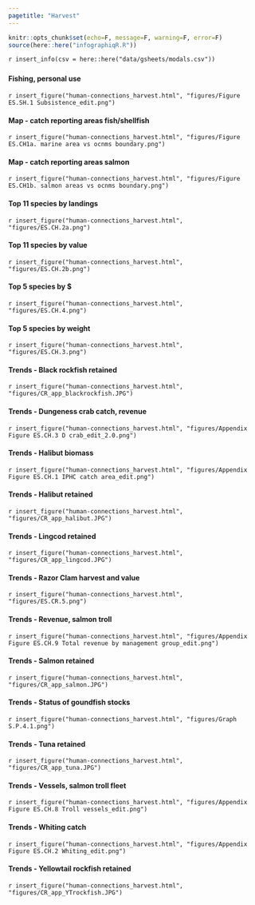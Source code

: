 ```yaml
---
pagetitle: "Harvest"
---
```


```r
knitr::opts_chunk$set(echo=F, message=F, warning=F, error=F)
source(here::here("infographiqR.R"))
```

`r insert_info(csv = here::here("data/gsheets/modals.csv"))`


### {.tabset}

#### Fishing, personal use

`r insert_figure("human-connections_harvest.html", "figures/Figure ES.SH.1 Subsistence_edit.png")`

#### Map - catch reporting areas fish/shellfish

`r insert_figure("human-connections_harvest.html", "figures/Figure ES.CH1a. marine area vs ocnms boundary.png")`

#### Map - catch reporting areas salmon

`r insert_figure("human-connections_harvest.html", "figures/Figure ES.CH1b. salmon areas vs ocnms boundary.png")`

#### Top 11 species by landings

`r insert_figure("human-connections_harvest.html", "figures/ES.CH.2a.png")`

#### Top 11 species by value

`r insert_figure("human-connections_harvest.html", "figures/ES.CH.2b.png")`

#### Top 5 species by $

`r insert_figure("human-connections_harvest.html", "figures/ES.CH.4.png")`

#### Top 5 species by weight

`r insert_figure("human-connections_harvest.html", "figures/ES.CH.3.png")`

#### Trends - Black rockfish retained

`r insert_figure("human-connections_harvest.html", "figures/CR_app_blackrockfish.JPG")`

#### Trends - Dungeness crab catch, revenue

`r insert_figure("human-connections_harvest.html", "figures/Appendix Figure ES.CH.3 D crab_edit_2.0.png")`

#### Trends - Halibut biomass

`r insert_figure("human-connections_harvest.html", "figures/Appendix Figure ES.CH.1 IPHC catch area_edit.png")`

#### Trends - Halibut retained

`r insert_figure("human-connections_harvest.html", "figures/CR_app_halibut.JPG")`

#### Trends - Lingcod retained

`r insert_figure("human-connections_harvest.html", "figures/CR_app_lingcod.JPG")`

#### Trends - Razor Clam harvest and value

`r insert_figure("human-connections_harvest.html", "figures/ES.CR.5.png")`

#### Trends - Revenue, salmon troll

`r insert_figure("human-connections_harvest.html", "figures/Appendix Figure ES.CH.9 Total revenue by management group_edit.png")`

#### Trends - Salmon retained

`r insert_figure("human-connections_harvest.html", "figures/CR_app_salmon.JPG")`

#### Trends - Status of goundfish stocks

`r insert_figure("human-connections_harvest.html", "figures/Graph S.P.4.1.png")`

#### Trends - Tuna retained

`r insert_figure("human-connections_harvest.html", "figures/CR_app_tuna.JPG")`

#### Trends - Vessels, salmon troll fleet

`r insert_figure("human-connections_harvest.html", "figures/Appendix Figure ES.CH.8 Troll vessels_edit.png")`

#### Trends - Whiting catch

`r insert_figure("human-connections_harvest.html", "figures/Appendix Figure ES.CH.2 Whiting_edit.png")`

#### Trends - Yellowtail rockfish retained

`r insert_figure("human-connections_harvest.html", "figures/CR_app_YTrockfish.JPG")`
